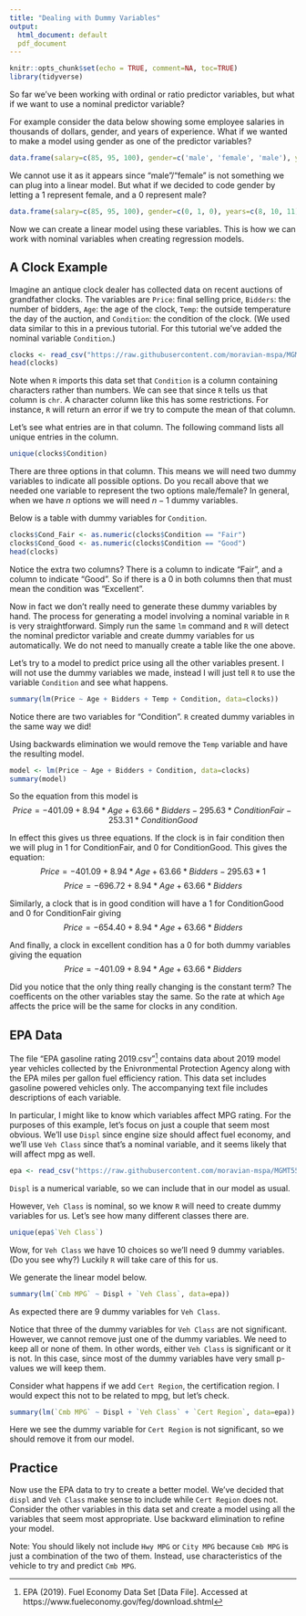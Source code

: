 ```yaml
---
title: "Dealing with Dummy Variables"
output:
  html_document: default
  pdf_document
---
```


```r
knitr::opts_chunk$set(echo = TRUE, comment=NA, toc=TRUE)
library(tidyverse)
```

So far we've been working with ordinal or ratio predictor variables, but what if we want to use a nominal predictor variable?

For example consider the data below showing some employee salaries in thousands of dollars, gender, and years of experience.  What if we wanted to make a model using gender as one of the predictor variables?
```r
data.frame(salary=c(85, 95, 100), gender=c('male', 'female', 'male'), years=c(8, 10, 11) )
```

We cannot use it as it appears since "male"/"female" is not something we can plug into a linear model. But what if we decided to code gender by letting a 1 represent female, and a 0 represent male?
```r
data.frame(salary=c(85, 95, 100), gender=c(0, 1, 0), years=c(8, 10, 11) )
```

Now we can create a linear model using these variables. This is how we can work with nominal variables when creating regression models.

## A Clock Example

Imagine an antique clock dealer has collected data on recent auctions of grandfather clocks. The variables are `Price`: final selling price, `Bidders`: the number of bidders, `Age`: the age of the clock, `Temp`: the outside temperature the day of the auction, and `Condition`: the condition of the clock. (We used data similar to this in a previous tutorial. For this tutorial we've added the nominal variable `Condition`.)
```r
clocks <- read_csv("https://raw.githubusercontent.com/moravian-mspa/MGMT555/master/m5_Tutorial_Nominal_Variables/auctionExtra.csv");
head(clocks)
```

Note when `R` imports this data set that `Condition` is a column containing characters rather than numbers. We can see that since `R` tells us that column is `chr`. A character column like this has some restrictions. For instance, `R` will return an error if we try to compute the mean of that column.

Let's see what entries are in that column. The following command lists all unique entries in the column.
```r
unique(clocks$Condition)
```

There are three options in that column. This means we will need two dummy variables to indicate all possible options. Do you recall above that we needed one variable to represent the two options male/female?  In general, when we have $n$ options we will need $n-1$ dummy variables.

Below is a table with dummy variables for `Condition`.
```r
clocks$Cond_Fair <- as.numeric(clocks$Condition == "Fair")
clocks$Cond_Good <- as.numeric(clocks$Condition == "Good")
head(clocks)
```

Notice the extra two columns?  There is a column to indicate "Fair", and a column to indicate "Good".  So if there is a 0 in both columns then that must mean the condition was "Excellent".

Now in fact we don't really need to generate these dummy variables by hand. The process for generating a model involving a nominal variable in `R` is very straightforward.  Simply run the same `lm` command and `R` will detect the nominal predictor variable and create dummy variables for us automatically. We do not need to manually create a table like the one above.

Let's try to a model to predict price using all the other variables present. I will not use the dummy variables we made, instead I will just tell `R` to use the variable `Condition` and see what happens.
```r
summary(lm(Price ~ Age + Bidders + Temp + Condition, data=clocks))
```

Notice there are two variables for "Condition". `R` created dummy variables in the same way we did!

Using backwards elimination we would remove the `Temp` variable and have the resulting model.
```r
model <- lm(Price ~ Age + Bidders + Condition, data=clocks)
summary(model)
```

So the equation from this model is
$$Price = -401.09 + 8.94 * Age + 63.66 * Bidders - 295.63 * ConditionFair - 
    253.31 * ConditionGood$$

In effect this gives us three equations.  If the clock is in fair condition then we will plug in 1 for ConditionFair, and 0 for ConditionGood.  This gives the equation:
$$Price = -401.09 + 8.94 * Age + 63.66 * Bidders - 295.63 * 1$$
$$Price = -696.72 + 8.94 * Age + 63.66 * Bidders$$

Similarly, a clock that is in good condition will have a 1 for ConditionGood and 0 for ConditionFair giving
$$Price = -654.40 + 8.94 * Age + 63.66 * Bidders$$

And finally, a clock in excellent condition has a 0 for both dummy variables giving the equation
$$Price = -401.09 + 8.94 * Age + 63.66 * Bidders$$

Did you notice that the only thing really changing is the constant term?  The coefficents on the other variables stay the same. So the rate at which `Age` affects the price will be the same for clocks in any condition.



## EPA Data

The file "EPA gasoline rating 2019.csv"^[EPA (2019). Fuel Economy Data Set [Data File]. Accessed at https://www.fueleconomy.gov/feg/download.shtml] contains data about 2019 model year vehicles collected by the Enivronmental Protection Agency along with the EPA miles per gallon fuel efficiency ration. This data set includes gasoline powered vehicles only. The accompanying text file includes descriptions of each variable.

In particular, I might like to know which variables affect MPG rating. For the purposes of this example, let's focus on just a couple that seem most obvious. We'll use `Displ` since engine size should affect fuel economy, and we'll use `Veh Class` since that's a nominal variable, and it seems likely that will affect mpg as well.


```r
epa <- read_csv("https://raw.githubusercontent.com/moravian-mspa/MGMT555/master/m5_Tutorial_Nominal_Variables/EPA_gasoline_rating_2019.csv")
```

`Displ` is a numerical variable, so we can include that in our model as usual.

However, `Veh Class` is nominal, so we know `R` will need to create dummy variables for us. Let's see how many different classes there are.

```r
unique(epa$`Veh Class`)
```

Wow, for `Veh Class` we have 10 choices so we'll need 9 dummy variables. (Do you see why?) Luckily `R` will take care of this for us.

We generate the linear model below.

```r
summary(lm(`Cmb MPG` ~ Displ + `Veh Class`, data=epa))
```

As expected there are 9 dummy variables for `Veh Class`.

Notice that three of the dummy variables for `Veh Class` are not significant. However, we cannot remove just one of the dummy variables.  We need to keep all or none of them. In other words, either `Veh Class` is significant or it is not. In this case, since most of the dummy variables have very small p-values we will keep them.

Consider what happens if we add `Cert Region`, the certification region. I would expect this not to be related to mpg, but let's check.
```r
summary(lm(`Cmb MPG` ~ Displ + `Veh Class` + `Cert Region`, data=epa))
```

Here we see the dummy variable for `Cert Region` is not significant, so we should remove it from our model.

## Practice
Now use the EPA data to try to create a better model. We've decided that `displ` and `Veh Class` make sense to include while `Cert Region` does not. Consider the other variables in this data set and create a model using all the variables that seem most appropriate. Use backward elimination to refine your model.

Note: You should likely not include `Hwy MPG` or `City MPG` because `Cmb MPG` is just a combination of the two of them. Instead, use characteristics of the vehicle to try and predict `Cmb MPG`.